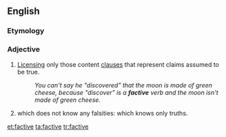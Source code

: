 ==English==

===Etymology===
{{suffix|fact|ive|lang=en}}

===Adjective===
{{en-adj|-}}

# {{label|en|linguistics|of a verb}} [[license|Licensing]] only those content [[clause]]s that represent claims assumed to be true.
#: ''You can't say he "discovered" that the moon is made of green cheese, because "discover" is a '''factive''' verb and the moon isn't made of green cheese.''
# {{label|en|epistemology|of a knowing agent}} which does not know any falsities: which knows only truths.

[[et:factive]]
[[ta:factive]]
[[tr:factive]]
